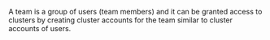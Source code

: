A team is a group of users (team members) and it can be granted access to clusters by creating cluster accounts for the team similar to cluster accounts of users.
